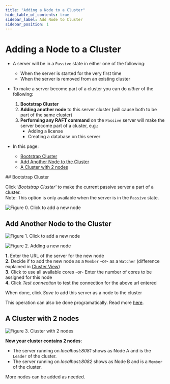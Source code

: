 ```yaml
---
title: "Adding a Node to a Cluster"
hide_table_of_contents: true
sidebar_label: Add Node to Cluster
sidebar_position: 1
---
```



# Adding a Node to a Cluster
<Admonition type="note" title="Note">

* A server will be in a `Passive` state in either one of the following:  
  * When the server is started for the very first time  
  * When the server is removed from an existing cluster  

* To make a server become part of a cluster you can do _either_ of the following:  

  1. **Bootstrap Cluster**  
  2. **Adding another node** to this server cluster (will cause both to be part of the same cluster)  
  3. **Performing any RAFT command** on the `Passive` server will make the server become part of a cluster, e.g.:  
     * Adding a license  
     * Creating a database on this server  

* In this page:  
  * [Bootstrap Cluster](../../../studio/server/cluster/add-node-to-cluster.mdx#bootstrap-cluster)  
  * [Add Another Node to the Cluster](../../../studio/server/cluster/add-node-to-cluster.mdx#add-another-node-to-the-cluster)  
  * [A Cluster with 2 nodes](../../../studio/server/cluster/add-node-to-cluster.mdx#a-cluster-with-2-nodes)  

</Admonition>
## Bootstrap Cluster

Click _'Bootstrap Cluster'_ to make the current passive server a part of a cluster.  
Note: This option is only available when the server is in the `Passive` state.  

![Figure 0. Click to add a new node](./assets/cluster-add-node-0.png)


## Add Another Node to the Cluster

![Figure 1. Click to add a new node](./assets/cluster-add-node-1.png)



![Figure 2. Adding a new node](./assets/cluster-add-node-2.png)

**1.** Enter the URL of the server for the new node  
**2.** Decide if to add the new node as a `Member` -or- as a `Watcher` (difference explained in [Cluster View](cluster-view))  
**3.** Click to use all available cores -or- Enter the number of cores to be assigned for this node  
**4.** Click _Test connection_ to test the connection for the above url entered  

When done, click *Save* to add this server as a node to the cluster  

This operation can also be done programatically. Read more [here](../../../server/clustering/cluster-api.mdx).


## A Cluster with 2 nodes

![Figure 3. Cluster with 2 nodes](./assets/cluster-add-node-3.png)

**Now your cluster contains 2 nodes**:  

* The server running on _localhost:8081_ shows as Node A and is the `Leader` of the cluster.  
* The server running on _localhost:8082_ shows as Node B and is a `Member` of the cluster.  

<Admonition type="note" title="Note">
 More nodes can be added as needed.  
</Admonition>

